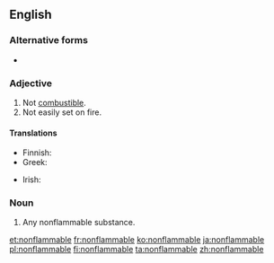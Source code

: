 {{also|non-flammable}}
==English==

===Alternative forms===
* {{l|en|non-flammable}}

===Adjective===
{{en-adj}}

# Not [[combustible]].
# Not easily set on fire.

====Translations====
{{trans-top|not combustible}}
* Finnish: {{t|fi|palamaton}}
* Greek: {{t+|el|άκαυστος}}
{{trans-mid}}
* Irish: {{t|ga|dolasta}}
{{trans-bottom}}

===Noun===
{{en-noun}}

# Any nonflammable substance.

[[et:nonflammable]]
[[fr:nonflammable]]
[[ko:nonflammable]]
[[ja:nonflammable]]
[[pl:nonflammable]]
[[fi:nonflammable]]
[[ta:nonflammable]]
[[zh:nonflammable]]